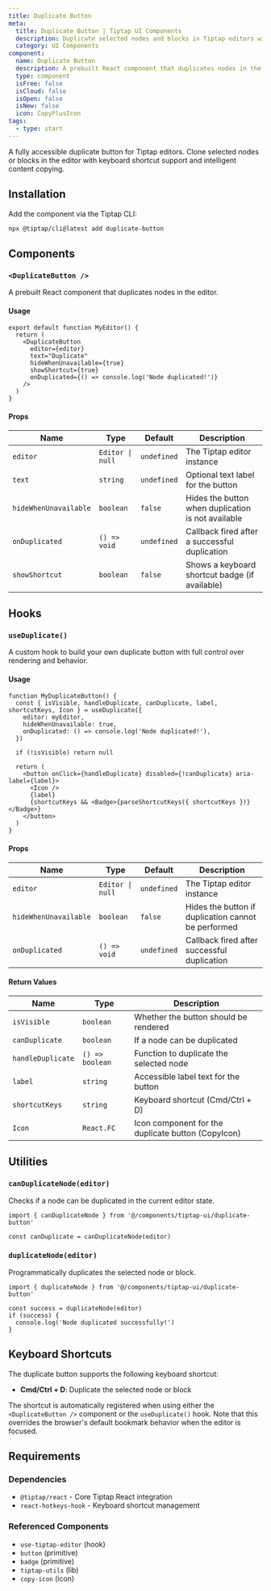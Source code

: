 ```yaml
---
title: Duplicate Button
meta:
  title: Duplicate Button | Tiptap UI Components
  description: Duplicate selected nodes and blocks in Tiptap editors with intelligent node detection, keyboard shortcuts, and accessibility support.
  category: UI Components
component:
  name: Duplicate Button
  description: A prebuilt React component that duplicates nodes in the editor.
  type: component
  isFree: false
  isCloud: false
  isOpen: false
  isNew: false
  icon: CopyPlusIcon
tags:
  - type: start
---
```



A fully accessible duplicate button for Tiptap editors. Clone selected nodes or blocks in the editor with keyboard shortcut support and intelligent content copying.

<CodeDemo isScrollable src="https://template.tiptap.dev/preview/tiptap-ui/duplicate-button" />

## Installation

Add the component via the Tiptap CLI:

```bash
npx @tiptap/cli@latest add duplicate-button
```

## Components

### `<DuplicateButton />`

A prebuilt React component that duplicates nodes in the editor.

#### Usage

```tsx
export default function MyEditor() {
  return (
    <DuplicateButton
      editor={editor}
      text="Duplicate"
      hideWhenUnavailable={true}
      showShortcut={true}
      onDuplicated={() => console.log('Node duplicated!')}
    />
  )
}
```

#### Props

| Name                  | Type             | Default     | Description                                        |
| --------------------- | ---------------- | ----------- | -------------------------------------------------- |
| `editor`              | `Editor \| null` | `undefined` | The Tiptap editor instance                         |
| `text`                | `string`         | `undefined` | Optional text label for the button                 |
| `hideWhenUnavailable` | `boolean`        | `false`     | Hides the button when duplication is not available |
| `onDuplicated`        | `() => void`     | `undefined` | Callback fired after a successful duplication      |
| `showShortcut`        | `boolean`        | `false`     | Shows a keyboard shortcut badge (if available)     |

## Hooks

### `useDuplicate()`

A custom hook to build your own duplicate button with full control over rendering and behavior.

#### Usage

```tsx
function MyDuplicateButton() {
  const { isVisible, handleDuplicate, canDuplicate, label, shortcutKeys, Icon } = useDuplicate({
    editor: myEditor,
    hideWhenUnavailable: true,
    onDuplicated: () => console.log('Node duplicated!'),
  })

  if (!isVisible) return null

  return (
    <button onClick={handleDuplicate} disabled={!canDuplicate} aria-label={label}>
      <Icon />
      {label}
      {shortcutKeys && <Badge>{parseShortcutKeys({ shortcutKeys })}</Badge>}
    </button>
  )
}
```

#### Props

| Name                  | Type             | Default     | Description                                         |
| --------------------- | ---------------- | ----------- | --------------------------------------------------- |
| `editor`              | `Editor \| null` | `undefined` | The Tiptap editor instance                          |
| `hideWhenUnavailable` | `boolean`        | `false`     | Hides the button if duplication cannot be performed |
| `onDuplicated`        | `() => void`     | `undefined` | Callback fired after successful duplication         |

#### Return Values

| Name              | Type            | Description                                        |
| ----------------- | --------------- | -------------------------------------------------- |
| `isVisible`       | `boolean`       | Whether the button should be rendered              |
| `canDuplicate`    | `boolean`       | If a node can be duplicated                        |
| `handleDuplicate` | `() => boolean` | Function to duplicate the selected node            |
| `label`           | `string`        | Accessible label text for the button               |
| `shortcutKeys`    | `string`        | Keyboard shortcut (Cmd/Ctrl + D)                   |
| `Icon`            | `React.FC`      | Icon component for the duplicate button (CopyIcon) |

## Utilities

### `canDuplicateNode(editor)`

Checks if a node can be duplicated in the current editor state.

```tsx
import { canDuplicateNode } from '@/components/tiptap-ui/duplicate-button'

const canDuplicate = canDuplicateNode(editor)
```

### `duplicateNode(editor)`

Programmatically duplicates the selected node or block.

```tsx
import { duplicateNode } from '@/components/tiptap-ui/duplicate-button'

const success = duplicateNode(editor)
if (success) {
  console.log('Node duplicated successfully!')
}
```

## Keyboard Shortcuts

The duplicate button supports the following keyboard shortcut:

- **Cmd/Ctrl + D**: Duplicate the selected node or block

The shortcut is automatically registered when using either the `<DuplicateButton />` component or the `useDuplicate()` hook. Note that this overrides the browser's default bookmark behavior when the editor is focused.

## Requirements

### Dependencies

- `@tiptap/react` - Core Tiptap React integration
- `react-hotkeys-hook` - Keyboard shortcut management

### Referenced Components

- `use-tiptap-editor` (hook)
- `button` (primitive)
- `badge` (primitive)
- `tiptap-utils` (lib)
- `copy-icon` (icon)
